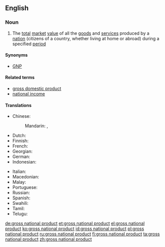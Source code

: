 {{wikipedia}}
==English==

===Noun===
{{en-noun|head=[[gross]] [[national]] [[product]]|-|s}}

# {{context|economics|lang=en}} The [[total]] [[market]] [[value]] of all the [[goods]] and [[service]]s produced by a [[nation]] (citizens of a country, whether living at home or abroad) during a specified [[period]]

====Synonyms====
* [[GNP]]

====Related terms====
* [[gross domestic product]]
* [[national income]]

====Translations====
{{trans-top|economics}}
* Chinese:
*: Mandarin: {{t|cmn|國民生產總值|sc=Hani}}, {{t|cmn|国民生产总值|tr=guómín shēngchǎn zǒngzhí|sc=Hani}}
* Dutch: {{t|nl|bruto nationaal product}}
* Finnish: {{t+|fi|bruttokansantuote}}
* French: {{t|fr|produit national brut}}
* Georgian: {{t|ka|მთლიანი ეროვნული პროდუქტი|sc=Geor}}
* German: {{t+|de|Bruttosozialprodukt|n}}
* Indonesian: {{t|id|produk nasional bruto}}
{{trans-mid}}
* Italian: {{t|it|prodotto nazionale lordo}}
* Macedonian: {{t-needed|mk}}
* Malay: {{t|ms|keluaran negara kasar}}
* Portuguese: {{t+|pt|produto nacional bruto|m}}
* Russian: {{t|ru|валовой национальный продукт|tr=abbreviation [[ВНП]]}}
* Spanish: {{t|es|producto nacional bruto|m}}
* Swahili: {{t|sw|jumla ya pato la taifa}}
* Tamil: {{t-needed|ta}}
* Telugu: {{t+|te|స్థూల జాతీయోత్పత్తి}}
{{trans-bottom}}

[[de:gross national product]]
[[et:gross national product]]
[[el:gross national product]]
[[ko:gross national product]]
[[id:gross national product]]
[[pl:gross national product]]
[[ru:gross national product]]
[[fi:gross national product]]
[[ta:gross national product]]
[[zh:gross national product]]